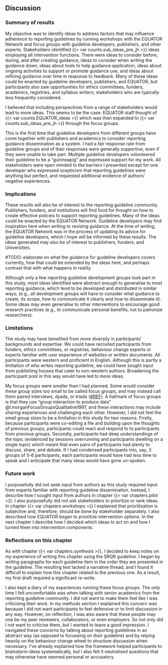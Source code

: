 ## Discussion

### Summary of results

My objective was to identify ideas to address factors that may influence adherence to reporting guidelines by running workshops with the EQUATOR Network and focus groups with guideline developers, publishers, and other experts. Stakeholders identified {{< var counts.sub_ideas_pre_jh >}} ideas employing all intervention functions. There were ideas to consider before, during, and after creating guidance, ideas to consider when writing the guidance down, ideas about tools to help guidance application, ideas about ongoing activities to support or promote guidance use, and ideas about refining guidance over time in response to feedback. Many of these ideas could be enacted by guideline developers, publishers, and EQUATOR, but participants also saw opportunities for ethics committees, funders, academics, registries, and syllabus writers; stakeholders who are typically less frequently considered.

I believed that including perspectives from a range of stakeholders would lead to more ideas. This seems to be the case: EQUATOR staff thought of {{< var counts.EQUATOR_ideas >}} which was then expanded to {{< var counts.sub_ideas_pre_jh >}} through the focus groups. 

This is the first time that guideline developers from different groups have come together with publishers and academics to consider reporting guidance dissemination as a system. I had a fair response rate from guideline groups and of their responses were generally supportive, even if they were unable to take part. Multiple guideline developers volunteered their guideline to be a "guinneapig" and expressed support for my work. All stakeholders were open minded to the barriers I presented except for one developer who expressed scepticism that reporting guidelines were anything but perfect, and requested additional evidence of authors' negative experiences.

<!-- This is also the first time a behaviour change framework has been used to identify ways to encourage the application of reporting guidance and so is an important step in the journey towards an evidence based intervention underpinned with theory. Intervention functions and policy categories were an effective way to prompt discussion when participants ran out of ideas or repeatedly focussed on the same type of intervention that had already been documented. I also felt that the framework helped guideline developers detach themselves from their creations and look at them objectively. Keeping discussion focussed on guidelines _in general_ (not theirs in particular), having evidence for barriers, and including mixed perspectives within groups, also helped.

#DECIDE I think I'll take out the paragraph above.  -->
<!-- 
#STRETCH consider adding interpretation if asked. Do GL developers agree on what RGs are and what they aim to do? Are they the E&E? Are they the checklist? Are they encouraging transparency? Or a stepping stone to standardised design and reporting format? And second point, do developers have the skills and resources to gather and act on feedback, and to turn publications into refined resources?

### Interpretations

Two questions divided participants more than others; whether reporting guidelines should be agnostic to design choices, and whether they should be viewed as rules (standards or requirements), or just a point in the right direction (guidance). The term 'guideline' is used ambiguously in scholarly publishing. NICE defines clinical guidelines as 'recommendations', which is in line with the Cambridge dictionary definition: "information intended to advise people on how something should be done". Thus guidelines "advise" or "recommend" but don't enforce or legislate. However, _journal author guidelines_ can be perceived as _rules_ that researchers have to adhere to if they want to publish, synonymous with _instructions_. Some participants were concerned that reporting guidelines may be perceived as rules, and that authors should be reassured that "guidelines are just that: guidelines!". Conversely, a few participants argued strongly that reporting guidelines should be seen as rules.

These divisions over whether guidelines are guides or rules, and whether they should include opinions about design, may reflect differences between the scope of reporting guidelines, and the perspective of developers. For example, some reporting guidelines cover specific types of study that are homogenous in design and approach (e.g., ontology and epistemology). In this instance, developers may feel comfortable making assumptions or recommendations about design choices, and may be more likely to consider guidelines as standards that can be enforced. In comparison, developers of guidelines with a broader scope may have purposefully tried to not make assumptions about design or approach in an attempt to accommodate studies that share a single feature (e.g., population or method) but vary in all others, such as their design or ontology.

The division could also reflect variation in developers' aims. Transparency may be the end goal for most, but others may consider reporting standards to be a stepping stone towards influencing (what they consider to be) good design. -->

<!-- #ASK: connect their findings to prior empirical work, theories, and/or frameworks -->

### Implications

These results will also be of interest to the reporting guideline community. Publishers, funders, and institutions will find food for thought on how to create effective policies to support reporting guidelines. Many of the ideas could be enacted by the EQUATOR Network. Guideline developers may find inspiration here when writing or revising guidance. At the time of writing, the EQUATOR Network was in the process of updating its advice for guideline developers, which I hope will be informed by these results. The ideas generated may also be of interest to publishers, funders, and Universities.

#TODO: elaborate on what the guidance for guideline developers covers currently, how that could be extended by the ideas here, and perhaps contrast that with what happens in reality.

<!-- #### Transferability -->

Although only a few reporting guideline development groups took part in this study, most ideas identified were abstract enough to generalise to most reporting guidance, which tend to be developed and distributed in similar ways; (e.g., all development groups will have to consider what guidance to create, its scope, how to communicate it clearly and how to disseminate it). Some ideas may even generalise to other interventions to encourage good research practices (e.g., to communicate personal benefits, not to patronize researchers). 

### Limitations

The study may have benefited from more diversity in participants' backgrounds and expertise. We could have recruited participants from funders, ethics committees, or registries, behaviour change experts or experts familiar with user experience of websites or written documents. All participants were western and proficient in English. Although this is partly a limitation of who writes reporting guideline, we could have sought input from publishing houses that cater to non-western authors. Broadening the participant pool in this way would have led to more ideas. 

My focus groups were smaller than I had planned. Some would consider these group sizes too small to be called focus groups, and may instead call them paired interviews, dyads, or triads ([#REF](https://www.aqr.org.uk/glossary/triad)). A hallmark of focus groups is that they use "group interaction to produce data" @l.morganFocusGroupsQualitative1997, and these interactions may include sharing experiences and challenging each other. However, I did not feel the small group sizes to be a limitation in this study for two reasons. Firstly, because participants were co-editing a file and building upon the thoughts of previous groups, participants could react and respond to to participants from previous groups.  Secondly, participants had deep understandings of the topic (evidenced by sessions overrunning and participants dwelling on a single topic) which meant that even pairs of participants had plenty to discuss, share, and debate. If I had condensed participants into, say, 3 groups of 5-6 participants, each participants would have had less time to speak and I anticipate that many ideas would have gone un-spoken. 

### Future work

I purposefully did not seek input from authors as this study required input from experts familiar with reporting guideline dissemination. Instead, I describe how I sought input from authors in chapter {{< var chapters.pilot >}}. I also purposefully did not ask stakeholders to prioritize or rank ideas. In chapter {{< var chapters.workshops >}} I explained that prioritization is subjective and, therefore, should be done by stakeholder separately. I also described how EQUATOR began to prioritize intervention options. In the next chapter I describe how I decided which ideas to act on and how I turned them into intervention components.

### Reflections on this chapter

As with chapter {{< var chapters.synthesis >}}, I decided to keep notes on my experience of writing this chapter using the SRQR guideline. I began by writing paragraphs for each guideline item in the order they are presented in the guideline. The resulting text lacked a narrative thread, and I found it difficult to explain how this chapter related to the previous one. As a result, my first draft required a significant re-write. 

I also kept a diary of my experiences running these focus groups. The only time I felt uncomfortable was when talking with senior academics from the reporting guideline community. I did not want to make them feel like I was criticising their work. In my methods section I explained this concern was because I did not want participants to feel defensive or to limit discussion in any way. However, on reflection, I was also aware that these people may one be my peer reviewers, collaborators, or even employers. So not only did I not want to criticise them, but I wanted to leave a good impression. I navigated these concerns by talking about reporting guidelines in an abstract way (as opposed to focussing on _their_ guideline) and by relying heavily on the behaviour change wheel to structure discussion when necessary. I've already explained how the framework helped participants to brainstorm ideas systematically, but I also felt it neutralised questions that may otherwise have seemed personal or accusatory.
